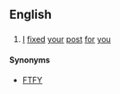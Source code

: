 ==English==

==={{initialism-old|en}}===
{{en-initialism}}
# {{context|Internet|lang=en}} [[I]] [[fix]]ed [[your]] [[post]] [[for]] [[you]] 

====Synonyms====
* [[FTFY]]
